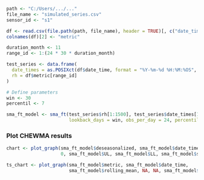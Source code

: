 ```{r}
path <- "C:/Users/.../..."
file_name <- "simulated_series.csv"
sensor_id <- "s1"

df <- read.csv(file.path(path, file_name), header = TRUE)[, c("date_time", sensor_id)]
colnames(df)[2] <- "metric"

duration_month <- 11
range_id <- 1:(24 * 30 * duration_month)

test_series <- data.frame(
  date_times = as.POSIXct(df$date_time, format = "%Y-%m-%d %H:%M:%OS", tz = "UTC")[range_id],
  rh = df$metric[range_id]
)

```

```{r}
# Define parameters
win <- 30
percentil <- 7 

sma_ft_model <- sma_ft(test_series$rh[1:1500], test_series$date_times[1:1500], 
                       lookback_days = win, obs_per_day = 24, percentil = percentil)
```

### Plot CHEWMA results

```{r}
chart <- plot_graph(sma_ft_model$deseasonalized, sma_ft_model$date_time,
                    0, sma_ft_model$UL, sma_ft_model$LL, sma_ft_model$signals)
```

```{r}
ts_chart <- plot_graph(sma_ft_model$metric, sma_ft_model$date_time,
                       sma_ft_model$rolling_mean, NA, NA, sma_ft_model$signals)
```